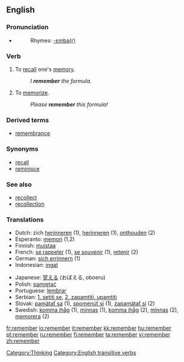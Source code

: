 ==English==

{{rank|American|bad|forward|523|remember|fair|blood|copyright}}

===Pronunciation===
*{{audio|en-us-remember.ogg|Audio (US)}}
*:Rhymes: [[Rhymes:English:-ɛmbə(r)|-ɛmbə(r)]]

===Verb===
{{en-verb}}

# To [[recall]] one's [[memory]].
#:''I '''remember''' the formula.''
# To [[memorize]].
#:''Please '''remember''' this formula!''

===Derived terms===
*[[remembrance]]

===Synonyms===
*[[recall]]
*[[reminisce]]

===See also===
*[[recollect]]
*[[recollection]]

===Translations===
{{top}}
*Dutch: zich [[herinneren]] (1), [[herinneren]] (1), [[onthouden]] (2)
*Esperanto: [[memori]] (1,2)
*Finnish: [[muistaa]]
*French: [[se rappeler]] (1), [[se souvenir]] (1), [[retenir]] (2)
*German: [[sich errinnern]] (1) 
*Indonesian: [[ingat]]
{{mid}}
*Japanese: [[覚える]] (おぼえる, oboeru)
*Polish: [[pamiętać]]
*Portuguese: [[lembrar]]
*Serbian: [[1. setiti se]], [[2. zapamtiti, upamtiti]]
*Slovak: [[pamätať sa]] (1), [[spomenúť si]] (1), [[zapamätať si]] (2)
*Swedish: [[komma ihåg]] (1), [[minnas]] (1), [[komma ihåg]] (2), [[minnas]] (2), [[memorera]] (2)
{{bottom}}
[[Category:Thinking]]
[[Category:English transitive verbs]]

[[fr:remember]]
[[io:remember]]
[[it:remember]]
[[kk:remember]]
[[hu:remember]]
[[pt:remember]]
[[ru:remember]]
[[fi:remember]]
[[ta:remember]]
[[vi:remember]]
[[zh:remember]]